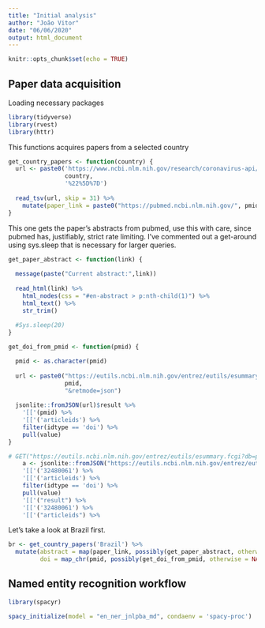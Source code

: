 ```yaml
---
title: "Initial analysis"
author: "João Vitor"
date: "06/06/2020"
output: html_document
---
```


```r
knitr::opts_chunk$set(echo = TRUE)
```

## Paper data acquisition

Loading necessary packages

```r
library(tidyverse)
library(rvest)
library(httr)
```

This functions acquires papers from a selected country

```r
get_country_papers <- function(country) {
  url <- paste0('https://www.ncbi.nlm.nih.gov/research/coronavirus-api/export/tsv?filters=%7B%22countries%22%3A%5B%22', 
                country,
                '%22%5D%7D')
  
  read_tsv(url, skip = 31) %>% 
    mutate(paper_link = paste0("https://pubmed.ncbi.nlm.nih.gov/", pmid))
}
```

This one gets the paper's abstracts from pubmed, use this with care, since
pubmed has, justifiably, strict rate limiting. I've commented out a get-around using sys.sleep
that is necessary for larger queries.

```r
get_paper_abstract <- function(link) {
  
  message(paste("Current abstract:",link))
  
  read_html(link) %>% 
    html_nodes(css = "#en-abstract > p:nth-child(1)") %>% 
    html_text() %>% 
    str_trim()
  
  #Sys.sleep(20)
}
```

```r
get_doi_from_pmid <- function(pmid) {

  pmid <- as.character(pmid)
  
  url <- paste0("https://eutils.ncbi.nlm.nih.gov/entrez/eutils/esummary.fcgi?db=pubmed&id=",
                pmid,
                "&retmode=json")
  
  jsonlite::fromJSON(url)$result %>% 
    '[['(pmid) %>% 
    '[['('articleids') %>% 
    filter(idtype == 'doi') %>% 
    pull(value)
}
```

```r
# GET("https://eutils.ncbi.nlm.nih.gov/entrez/eutils/esummary.fcgi?db=pubmed&id=32480061&retmode=json") %>% 
    a <- jsonlite::fromJSON("https://eutils.ncbi.nlm.nih.gov/entrez/eutils/esummary.fcgi?db=pubmed&id=32480061&retmode=json")$result %>% 
    '[['('32480061') %>% 
    '[['('articleids') %>% 
    filter(idtype == 'doi') %>% 
    pull(value)
    '[['("result") %>% 
    '[['('32480061') %>% 
    '[['("articleids") %>% 
```

Let's take a look at Brazil first.

```r
br <- get_country_papers('Brazil') %>% 
  mutate(abstract = map(paper_link, possibly(get_paper_abstract, otherwise = NA)),
         doi = map_chr(pmid, possibly(get_doi_from_pmid, otherwise = NA)))
```

## Named entity recognition workflow

```r
library(spacyr)

spacy_initialize(model = "en_ner_jnlpba_md", condaenv = 'spacy-proc')
```

